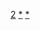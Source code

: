 {{Navbox
|name = 激酶类
|title = [[转移酶]]：含[[磷]]基团的[[激酶]]类（[[EC编号|EC]] 2.7）
|state = {{{state|}}}

| listclass = hlist
| titlestyle = background:#e7dcc3
| groupstyle = background-color: AntiqueWhite

|group1 = 2.7.1-2.7.4：{{le|磷酸转移酶类|phosphotransferase}}/[[激酶]]<br>（[[磷酸盐|PO<sub>4</sub>]]）
|list1 =
  {{Navbox|subgroup
  | groupstyle = background-color: AntiqueWhite
  |group1 = [[EC编号列表_(EC_2)#EC_2.7.1_以羟基为受体|2.7.1]]：以[[羟基]]为受体
  |list1 =
* [[己糖激酶|己糖-]]
* {{le|葡萄糖激酶|Glucokinase|葡萄糖-}}
* {{le|果糖激酶|Fructokinase|果糖-}}
** {{le|肝果糖激酶|Hepatic fructokinase|肝脏型}}
* [[半乳糖激酶|半乳糖-]]
* [[磷酸果糖激酶|磷酸果糖-]]
** [[磷酸果糖激酶1|1]]
** [[PFKL|肝脏型]]
** [[PFKM|肌肉型]]
** [[PFKP|血小板型]]
** [[磷酸果糖激酶2|2]]
* [[核黄素激酶|核黄素]]
* {{le|莽草酸激酶|Shikimate kinase|莽草酸}}
* [[胸苷激酶|胸苷]]
** [[ADP-胸苷激酶|ADP-胸苷]]）
* [[NAD+激酶|NAD<sup>+</sup>]]
* [[甘油激酶|甘油]]
* [[泛酸激酶|泛酸]]
* [[甲羟戊酸激酶|甲羟戊酸]]
* [[丙酮酸激酶|丙酮酸]]
* [[脱氧胞苷激酶|脱氧胞苷]]
* [[PFP (酶)|PFP]]
* [[二酰甘油激酶|二酰甘油]]
* [[磷酸肌醇3-激酶|磷酸肌醇3]]
** [[Ⅰ类PI 3-激酶|Ⅰ类PI 3]]
** [[Ⅱ类PI 3-激酶|Ⅱ类PI 3]]
* [[鞘氨醇激酶|鞘氨醇]]
* [[葡萄糖-1,6-二磷酸合酶]]

|group2 = {{le|EC编号列表_(EC_2)#EC_2.7.2_以羧基为受体|List_of_EC_numbers_(EC_2)#EC_2.7.2:_Phosphotransferases_with_a_carboxy_group_as_acceptor|2.7.2}}：以[[羧基]]为受体
|list2 =
* {{le|磷酸甘油酸激酶|Phosphoglycerate kinase|磷酸甘油酸}}
* {{le|天冬氨酸激酶|Aspartate kinase|天冬氨酸}}

|group3 = [[EC编号列表_(EC_2)#EC_2.7.3_以含氮基团为受体|2.7.3]]：以含氮基团为受体
|list3 =
* [[肌酸激酶|肌酸]]

|group4 = [[EC编号列表_(EC_2)#EC_2.7.4_以磷酸基团为受体|2.7.4]]：以[[磷酸|磷酸基团]]为受体
|list4 =
* {{le|磷酸甲羟戊酸激酶|Phosphomevalonate kinase|磷酸甲羟戊酸}}
* {{le|腺苷酸激酶|Adenylate kinase|腺苷酸}}
* {{le|核苷二磷酸激酶|Nucleoside-diphosphate kinase|核苷二磷酸}}
* {{le|UMP激酶|UMP kinase|尿苷酸}}
* {{le|鸟苷酸激酶|Guanylate kinase|鸟苷酸}}
* {{le|硫胺素二磷酸激酶|Thiamine-diphosphate kinase|硫胺素二磷酸}}
}}

|group2 = {{le|EC编号列表_(EC_2)#EC_2.7.6_二磷酸转移酶类|List of EC numbers (EC 2)#EC_2.7.6:_Diphosphotransferases|2.7.6}}：{{le|二磷酸转移酶类|Diphosphotransferase}}<br>([[焦磷酸盐|P<sub>2</sub>O<sub>7</sub>]])
|list2 =
* {{le|核糖磷酸二磷酸激酶|Ribose-phosphate diphosphokinase}}
* {{le|硫胺素二磷酸激酶|Thiamine diphosphokinase}}

|group3 = [[EC编号列表_(EC_2)#EC_2.7.7_核苷酸基转移酶|2.7.7]]：[[核苷酸基转移酶]]
|list3 =
  {{Navbox|subgroup
  | groupstyle = background-color: AntiqueWhite

  |group1 = [[聚合酶]]
  |list1 =
   {{Navbox|subgroup
   | groupstyle = background-color: AntiqueWhite

   |group1 = [[DNA聚合酶]]
   |list1 =
;'''DNA指导的DNA聚合酶'''
: [[DNA聚合酶Ⅰ]]
: {{le|DNA聚合酶Ⅱ|DNA polymerase II}}
: [[DNA聚合酶Ⅲ全酶]]
: {{le|DNA聚合酶Ⅳ|DNA polymerase IV}}
: {{le|DNA聚合酶Ⅴ|DNA polymerase V}}

;'''RNA指导的DNA聚合酶'''
: [[逆转录酶]]
:: [[端粒酶]]

: [[末端脫氧核苷酸轉移酶|DNA核苷酸基外转移酶]]/[[末端脫氧核苷酸轉移酶]]

   |group2 = RNA核苷酸转移酶
   |list2 =
;'''DNA指导的RNA聚合酶'''[[RNA聚合酶]]
: {{le|RNA聚合酶Ⅰ|RNA polymerase I}}
: [[RNA聚合酶Ⅱ]]
: [[RNA聚合酶III]]
: {{le|RNA聚合酶Ⅳ|RNA polymerase IV}}
: [[RNA聚合酶V]]
: [[引发酶]]

: '''RNA指导的RNA聚合酶'''[[RNA複製酶]]
   }} 

|group2 = [[磷酸解作用]]<br>由3'端至5'端的[[核糖核酸外切酶]]
|list2 =
* [[RNA酶PH]]
* {{le|多核苷酸磷酸化酶|Polynucleotide phosphorylase|PNPase}}

|group3 = [[尿苷酰转移酶]]
|list3 =
* [[葡萄糖-1-磷酸尿苷酰基转移酶]]
* [[半乳糖-1-磷酸尿苷酰基转移酶]]

|group4 = [[鸟苷酰转移酶]]
|list4 =
* [[mRNA加帽酶]]

|group5 = 其它
|list5 =
* [[重组酶]]（[[整合酶]]）
* [[转座酶]]
}}

|group4 = [[EC编号列表_(EC_2)#EC_2.7.8_转移其他含磷基团的酶类|2.7.8]]：杂项
|list4 =
  {{Navbox|subgroup
  | groupstyle = background-color: AntiqueWhite

  |group1 = 磷脂酰基转移酶类
  |list1 =
* [[CDP-甘油二酯—甘油-3-磷酸3-磷脂酰基转移酶]]
* [[CDP-甘油二酯—丝氨酸O-磷脂酰基转移酶]]
* [[CDP-甘油二酯—肌醇3-磷脂酰基转移酶]]
* [[磷脂酰胆碱合酶|CDP-甘油二酯—胆碱O-磷脂酰基转移酶]]

|group2 = 糖基-1-磷酸转移酶类
|list2 =
* [[N-乙酰葡糖胺-1-磷酸转移酶]]
}}

|group6 = 2.7.10-2.7.13：[[蛋白激酶类]]<br>（[[磷酸盐|PO<sub>4</sub>]]；蛋白质受体）
|list6 =
  {{Navbox|subgroup
  | groupstyle = background-color: AntiqueWhite
  | group1 = [[EC编号列表_(EC_2)#EC 2.7.10：蛋白酪氨酸激酶类|2.7.10]]：[[酪氨酸激酶|蛋白酪氨酸]]
  | list1 =
* ''见[[模板:酪氨酸激酶类|酪氨酸激酶类]]''

  | group2 = [[EC编号列表_(EC_2)#EC 2.7.11：蛋白丝氨酸/苏氨酸激酶类|2.7.11]]：[[丝氨酸/苏氨酸特异性蛋白激酶类|蛋白丝氨酸/苏氨酸]] 
  | list2 =
* ''见[[Template:丝氨酸/苏氨酸特异性蛋白激酶类|丝氨酸/苏氨酸特异性蛋白激酶类]]''

  | group3 = [[EC编号列表_(EC_2)#EC 2.7.12：双特异性激酶类|2.7.12]]：蛋白双特异性
  | list3 =
* ''见[[Template:丝氨酸/苏氨酸特异性蛋白激酶类|丝氨酸/苏氨酸特异性蛋白激酶类]]''

  | group4 = [[EC编号列表_(EC_2)#EC 2.7.13：蛋白组氨酸激酶类|2.7.13]]：蛋白组氨酸
  | list4 =
* [[蛋白组氨酸前激酶]]
* [[蛋白组氨酸远激酶]]
* [[組氨酸激酶]]
  }}

| belowstyle = padding: 0px; background-color: AntiqueWhite
| below = {{Enzyme navs}}

}}<noinclude>
{{collapsible option}}
[[Category:酶模板|2]]
[[Category:细胞信号传导|*]]
[[Category:信号转导|*]]
</noinclude>